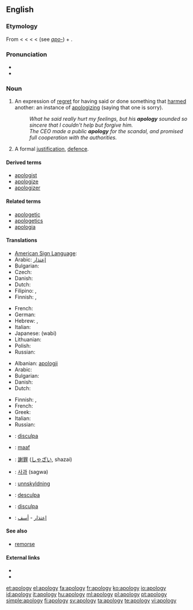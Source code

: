 ==English==

===Etymology===
From {{etyl|LL.}} {{term|apologia}} < {{etyl|grc}} {{term|ἀπολογία|tr=apologia|sc=polytonic||a speech in defense}} < {{term|ἀπολογοῦμαι|sc=polytonic|tr=apologoumai||I speak in one's defense}} < {{term|ἀπόλογος|sc=polytonic|tr=apologos||an account, story}} < {{term|ἀπό|sc=polytonic|tr=apo||from, off}} (see ''[[apo-]]'') + {{term|λόγος|tr=logos|sc=polytonic||speech}}.

===Pronunciation===
* {{IPA|/əˈpɒl.ə.dʒɪ/}}
* {{audio|en-us-apology.ogg|Audio (US)}}

===Noun===
{{wikipedia}}
{{en-noun|apologies}}

# An expression of [[regret]] for having said or done something that [[harm]]ed another: an instance of [[apologize|apologizing]] (saying that one is sorry).
#: ''What he said really hurt my feelings, but his '''apology''' sounded so sincere that I couldn't help but forgive him.''
#: ''The CEO made a public '''apology''' for the scandal, and promised full cooperation with the authorities.''
# A formal [[justification]], [[defence]].

====Derived terms====
* [[apologist]]
* [[apologize]]
* [[apologizer]]

====Related terms====
* [[apologetic]]
* [[apologetics]]
* [[apologia]]

====Translations====
{{trans-top|an expression of regret}}
* [[American Sign Language]]: {{tø|ase|A@Chest-PalmBack CirclesVert}}
* Arabic: [[إعتذار]]
* Bulgarian: {{t|bg|извинение}}
* Czech: {{t-|cs|omluva|f}}
* Danish: {{t|da|undskyldning|c}}
* Dutch: {{t|nl|verontschuldiging|f}}
* Filipino: {{tø|fil|patawad|xs=Filipino}}, {{tø|fil|paumanhin|xs=Filipino}}
* Finnish: {{t|fi|anteeksipyyntö}}, {{t-|fi|pahoittelu}}
{{trans-mid}}
* French: {{t+|fr|excuse|f}}
* German: {{t+|de|Entschuldigung|f}}
* Hebrew: {{he-translation|התנצלות|hitnatzlút}} {{f}}, {{he-translation|סליחה|slikhá}} {{f}}
* Italian: {{t+|it|apologia|f}}
* Japanese: {{t|ja|侘び}} (wabi)
* Lithuanian: {{t|lt|atsiprasau|xs=Lithuanian}}
* Polish: {{t|pl|przeprosiny|n}}
* Russian: {{t+|ru|извинение}}
{{trans-bottom}}

{{trans-top|formal justification, defence}}
* Albanian: [[:sq:apologji|apologji]]
* Arabic: {{t|ar|دفاع}}
* Bulgarian: {{t|bg|оправдание}}
* Danish: {{t|da|forsvar|n}}
* Dutch: {{t-|nl|verweer|n}}
{{trans-mid}}
* Finnish: {{t-|fi|puolustus}}, {{t-|fi|puolustuskirjoitus}}
* French: {{t+|fr|apologie|f}}
* Greek: {{t+|el|απολογία|f|tr=apología}}
* Italian: {{t+|it|apologia|f}}
* Russian: {{t|ru|извинение}}
{{trans-bottom}}

{{checktrans-top}}
* {{ttbc|Catalan}}: [[disculpa]] {{f}}
* {{ttbc|Indonesian}}: [[maaf]]
* {{ttbc|Japanese}}: [[謝罪]] ([[しゃざい]], shazai)
* {{ttbc|Korean}}: [[사과]] (sagwa)
{{checktrans-mid}}
* {{ttbc|Norwegian}}: [[unnskyldning]]
* {{ttbc|Portuguese}}: [[desculpa]]
* {{ttbc|Spanish}}: [[disculpa]] {{f}}
* {{ttbc|Arabic}}: [[إعتذار]] - [[أسف]]
{{checktrans-bottom}}

====See also====
* [[remorse]]

====External links====
* {{R:Webster 1913}}
* {{R:Century 1911}}

[[et:apology]]
[[el:apology]]
[[fa:apology]]
[[fr:apology]]
[[ko:apology]]
[[io:apology]]
[[id:apology]]
[[it:apology]]
[[hu:apology]]
[[ml:apology]]
[[pl:apology]]
[[pt:apology]]
[[simple:apology]]
[[fi:apology]]
[[sv:apology]]
[[ta:apology]]
[[te:apology]]
[[vi:apology]]